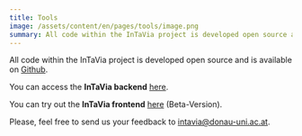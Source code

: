 ```yaml
---
title: Tools
image: /assets/content/en/pages/tools/image.png
summary: All code within the InTaVia project is developed open source and is available on Github.
---
```

All code within the InTaVia project is developed open source and is available on [Github](https://github.com/InTaVia/).

You can access the **InTaVia backend** [here](https://intavia-backend.acdh-dev.oeaw.ac.at/v2/docs).

You can try out the **InTaVia frontend** [here](https://intavia.acdh-dev.oeaw.ac.at/) (Beta-Version).

Please, feel free to send us your feedback to [intavia@donau-uni.ac.at](mailto:intavia@donau-uni.ac.at).

